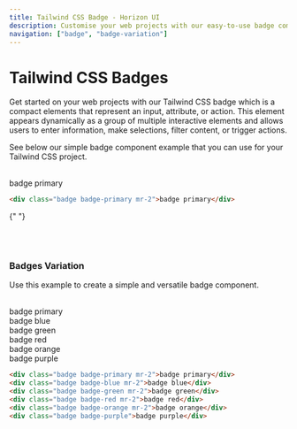 ```yaml
---
title: Tailwind CSS Badge - Horizon UI
description: Customise your web projects with our easy-to-use badge component for Tailwind CSS using Material Design guidelines.
navigation: ["badge", "badge-variation"]
---
```


# Tailwind CSS Badges

Get started on your web projects with our Tailwind CSS badge which is a compact elements that represent an input, attribute, or action. This element appears dynamically as a group of multiple interactive elements and allows users to enter information, make selections, filter content, or trigger actions.

See below our simple badge component example that you can use for your Tailwind CSS project.

<br />

<ComponentCard id='badge'>
  <div className='badge badge-primary mr-2'>badge primary</div>
</ComponentCard>

```html showLineNumbers
<div class="badge badge-primary mr-2">badge primary</div>
```

{" "}

<br />
<br />

### Badges Variation

Use this example to create a simple and versatile badge component.

<br />

<ComponentCard id='badge'>
  <div className='flex'>
    <div className='badge badge-primary mr-2'>badge primary</div>
    <div className='badge badge-blue mr-2'>badge blue</div>
    <div className='badge badge-green mr-2'>badge green</div>
    <div className='badge badge-red mr-2'>badge red</div>
    <div className='badge badge-orange mr-2'>badge orange</div>
    <div className='badge badge-purple'>badge purple</div>
  </div>
</ComponentCard>

```html showLineNumbers
<div class="badge badge-primary mr-2">badge primary</div>
<div class="badge badge-blue mr-2">badge blue</div>
<div class="badge badge-green mr-2">badge green</div>
<div class="badge badge-red mr-2">badge red</div>
<div class="badge badge-orange mr-2">badge orange</div>
<div class="badge badge-purple">badge purple</div>
```
